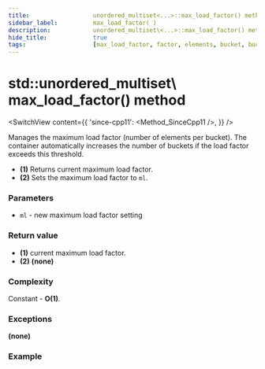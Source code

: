 ```yaml
---
title:					unordered_multiset<...>::max_load_factor() method
sidebar_label:			max_load_factor( )
description:			unordered_multiset\<...>::max_load_factor() method C++ documentation
hide_title:				true
tags:					[max_load_factor, factor, elements, bucket, buckets]
---
```



<!----------------- Codes ---------------------->


# std::unordered_multiset\ max_load_factor() method

<SwitchView content={{
    'since-cpp11': <Method_SinceCpp11 />,
    }} />

Manages the maximum load factor (number of elements per bucket).
The container automatically increases the number of buckets if the load factor exceeds this threshold.

 - **(1)** Returns current maximum load factor.
 - **(2)** Sets the maximum load factor to `ml`.

### Parameters

 - `ml` - new maximum load factor setting

### Return value

 - **(1)** current maximum load factor.
 - **(2)** **(none)**

### Complexity

Constant - **O(1)**.

### Exceptions

**(none)**

### Example

<ImproveSection />

